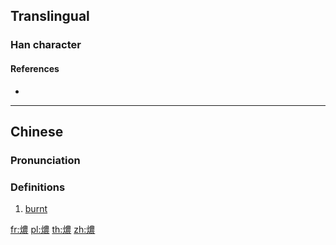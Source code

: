 {{also|㶶}}
==Translingual==

===Han character===
{{Han char|rn=86|rad=火|as=13|sn=17|four=|canj=FTWV}}

====References====
* {{Han ref|kx=0685.201|hdz=32240.181|uh=71F6|ud=29174}}

----

==Chinese==
{{zh-forms|s=㶶}}

===Pronunciation===
{{zh-pron
|c=nung1
|cat=
}}

===Definitions===
{{zh-hanzi}}

# {{lb|zh|Cantonese}} [[burnt]] {{gloss|esp. of food}}

[[fr:燶]]
[[pl:燶]]
[[th:燶]]
[[zh:燶]]